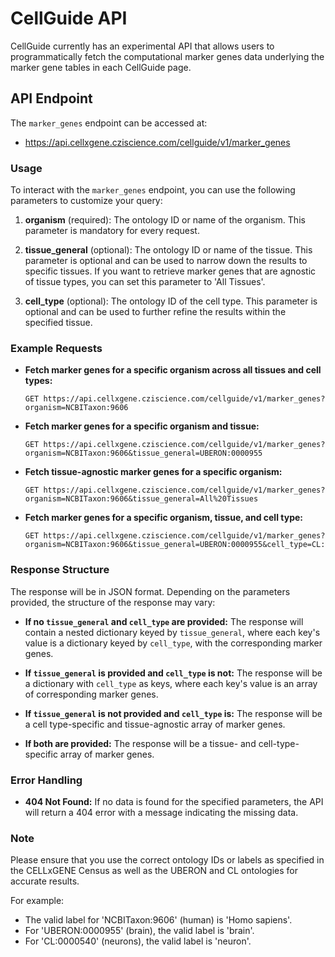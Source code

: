 # CellGuide API

CellGuide currently has an experimental API that allows users to programmatically fetch the computational marker genes data underlying the marker gene tables in each CellGuide page.

## API Endpoint
The `marker_genes` endpoint can be accessed at:
 - https://api.cellxgene.cziscience.com/cellguide/v1/marker_genes

### Usage
To interact with the `marker_genes` endpoint, you can use the following parameters to customize your query:

1. **organism** (required): The ontology ID or name of the organism. This parameter is mandatory for every request.

2. **tissue_general** (optional): The ontology ID or name of the tissue. This parameter is optional and can be used to narrow down the results to specific tissues. If you want to retrieve marker genes that are agnostic of tissue types, you can set this parameter to 'All Tissues'.

3. **cell_type** (optional): The ontology ID of the cell type. This parameter is optional and can be used to further refine the results within the specified tissue.

### Example Requests

- **Fetch marker genes for a specific organism across all tissues and cell types:**
  ```
  GET https://api.cellxgene.cziscience.com/cellguide/v1/marker_genes?organism=NCBITaxon:9606
  ```

- **Fetch marker genes for a specific organism and tissue:**
  ```
  GET https://api.cellxgene.cziscience.com/cellguide/v1/marker_genes?organism=NCBITaxon:9606&tissue_general=UBERON:0000955
  ```

- **Fetch tissue-agnostic marker genes for a specific organism:**
  ```
  GET https://api.cellxgene.cziscience.com/cellguide/v1/marker_genes?organism=NCBITaxon:9606&tissue_general=All%20Tissues
  ```  

- **Fetch marker genes for a specific organism, tissue, and cell type:**
  ```
  GET https://api.cellxgene.cziscience.com/cellguide/v1/marker_genes?organism=NCBITaxon:9606&tissue_general=UBERON:0000955&cell_type=CL:0000540
  ```

### Response Structure

The response will be in JSON format. Depending on the parameters provided, the structure of the response may vary:

- **If no `tissue_general` and `cell_type` are provided:** The response will contain a nested dictionary keyed by `tissue_general`, where each key's value is a dictionary keyed by `cell_type`, with the corresponding marker genes.

- **If `tissue_general` is provided and `cell_type` is not:** The response will be a dictionary with `cell_type` as keys, where each key's value is an array of corresponding marker genes.

- **If `tissue_general` is not provided and `cell_type` is:** The response will be a cell type-specific and tissue-agnostic array of marker genes.

- **If both are provided:** The response will be a tissue- and cell-type-specific array of marker genes.

### Error Handling

- **404 Not Found:** If no data is found for the specified parameters, the API will return a 404 error with a message indicating the missing data.

### Note

Please ensure that you use the correct ontology IDs or labels as specified in the CELLxGENE Census as well as the UBERON and CL ontologies for accurate results. 
 
For example:
 - The valid label for 'NCBITaxon:9606' (human) is 'Homo sapiens'.
 - For 'UBERON:0000955' (brain), the valid label is 'brain'.
 - For 'CL:0000540' (neurons), the valid label is 'neuron'.
